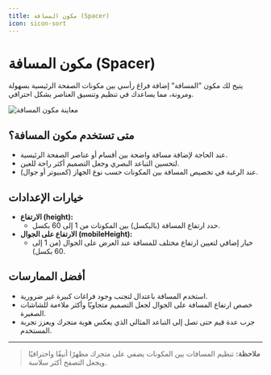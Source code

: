 ```yaml
---
title: مكون المسافة (Spacer)
icon: sicon-sort
---
```


# مكون المسافة (Spacer)

يتيح لك مكون "المسافة" إضافة فراغ رأسي بين مكونات الصفحة الرئيسية بسهولة ومرونة، مما يساعدك في تنظيم وتنسيق العناصر بشكل احترافي.

![معاينة مكون المسافة](/assets/luxe-salla/features-previews/luxe-theme-salla-spacer-component-preview.png)

## متى تستخدم مكون المسافة؟
- عند الحاجة لإضافة مسافة واضحة بين أقسام أو عناصر الصفحة الرئيسية.
- لتحسين التباعد البصري وجعل التصميم أكثر راحة للعين.
- عند الرغبة في تخصيص المسافة بين المكونات حسب نوع الجهاز (كمبيوتر أو جوال).

## خيارات الإعدادات
- **الارتفاع (height):**
  - حدد ارتفاع المسافة (بالبكسل) بين المكونات من 1 إلى 60 بكسل.
- **الارتفاع على الجوال (mobileHeight):**
  - خيار إضافي لتعيين ارتفاع مختلف للمسافة عند العرض على الجوال (من 1 إلى 60 بكسل).

## أفضل الممارسات
- استخدم المسافة باعتدال لتجنب وجود فراغات كبيرة غير ضرورية.
- خصص ارتفاع المسافة على الجوال لجعل التصميم متجاوبًا وأكثر ملاءمة للشاشات الصغيرة.
- جرب عدة قيم حتى تصل إلى التباعد المثالي الذي يعكس هوية متجرك ويعزز تجربة المستخدم.

---

> **ملاحظة:** تنظيم المسافات بين المكونات يضفي على متجرك مظهرًا أنيقًا واحترافيًا ويجعل التصفح أكثر سلاسة.
